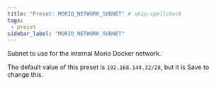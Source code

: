 ```yaml
---
title: "Preset: MORIO_NETWORK_SUBNET" # skip-spellcheck
tags:
 - preset
sidebar_label: "MORIO_NETWORK_SUBNET"
---
```


Subnet to use for the internal Morio Docker network.

<Note>

The default value of this preset is `192.168.144.32/28`, but it is <Label style="success">Save</Label> to change this.

</Note>

